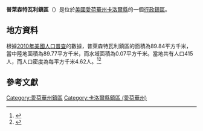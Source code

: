 {{noteTA
|G1=USState
|G2=地名
|G3=Unit
}}
{{Infobox settlement
|official_name            = 普萊森特瓦利鎮區
|native_name = Pleasant Valley Township
|settlement_type          = [[行政鎮區|行政鎮區]]
|image_skyline            = 
|imagesize                = 
|image_map                = Map highlighting Pleasant Valley Township, Carroll County, Iowa.svg
|mapsize                  = 250px
|pushpin_map  =USA Iowa
|pushpin_label = 普萊森特瓦利鎮區
|pushpin_label_position   = top
|pushpin_map_caption      = 普萊森特瓦利鎮區在愛荷華州的位置
|subdivision_type         = [[世界政區索引|國家]]
|subdivision_type1        = [[美国州份|州份]]
|subdivision_type2        = [[愛荷華州行政区划|縣]]
|subdivision_name         = [[美国|美国]]
|subdivision_name1        = [[愛荷華州|愛荷華州]]
|subdivision_name2        = [[卡洛爾縣_(愛荷華州)|卡洛爾縣]]
|elevation_ft             = 1217
|elevation_m              = 371
|timezone                 = [[北美中部時區|北美中部時區]]
|area_total_km2           = 89.84
|area_land_km2            = 89.77
|area_water_km2           = 0.07
|area_total_sq_mi         = 
|area_land_sq_mi          = 
|area_water_sq_mi         = 
|population_as_of         = [[2010年美國人口普查|2010]]
|population_footnotes     = 
|population_total         = 415
|population_density_km2   = auto
|population_density_sq_mi = auto
|utc_offset               = -6
|coordinates              = {{coord|41|59|43|N|94|48|10|W|type:city_region:US-AL_source:GNS-enwiki|display=inline,title}}
| coor_pinpoint           = 
| coordinates_footnotes   = 
|timezone_DST             = CDT
|utc_offset_DST           = -5
|postal_code_type         = [[美國郵區編號|郵區編號]]
|postal_code              = 
|area_code                = {{link-en|电话区号712|Area code 712|712}}
|blank_name = [[地名信息系统|GNIS ID]]
|blank_info = 468543
}}
'''普萊森特瓦利鎮區'''（{{lang-en|Pleasant Valley Township}}）是位於[[美國|美國]][[愛荷華州|愛荷華州]][[卡洛爾縣_(愛荷華州)|卡洛爾縣]]的一個[[行政鎮區|行政鎮區]]。

== 地方資料 ==
根據[[2010年美國人口普查|2010年美國人口普查]]的數據，普萊森特瓦利鎮區的面積為89.84平方千米，當中陸地面積為89.77平方千米，而水域面積為0.07平方千米。當地共有人口415人，而人口密度為每平方千米4.62人。<ref name="GR8">{{cite web|url=http://factfinder2.census.gov|publisher=[[美国人口调查局|美国人口调查局]]|accessdate=2011-05-14|title=American FactFinder|archive-date=2013-09-11|archive-url=https://web.archive.org/web/20130911234518/http://factfinder2.census.gov/|dead-url=no}}</ref><ref>{{cite web|url=https://www.citypopulation.de/en/usa/iowa/admin/|title=USA: Iowa (Counties and Townships) - City Population}}</ref>

== 參考文獻 ==
{{reflist}}

{{卡洛爾縣 (愛荷華州)}}

{{DEFAULTSORT:Pleasant Valley Township}}
[[Category:愛荷華州鎮區|Category:愛荷華州鎮區]]
[[Category:卡洛爾縣鎮區_(愛荷華州)|Category:卡洛爾縣鎮區 (愛荷華州)]]

{{Iowa-geo-stub}}
